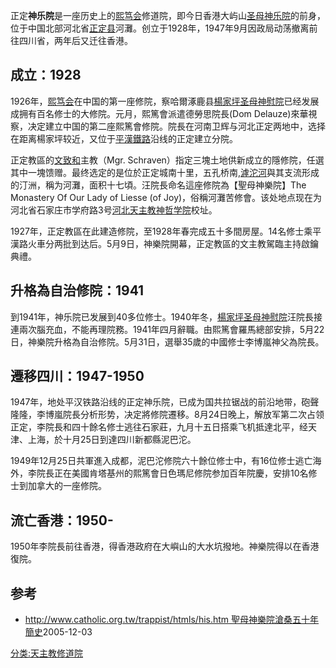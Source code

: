 正定'''神乐院'''是一座历史上的[[熙笃会|熙笃会]]修道院，即今日香港大屿山[[圣母神乐院|圣母神乐院]]的前身，位于中国北部河北省[[正定县|正定县]]河灘。创立于1928年，1947年9月因政局动荡撤离前往四川省，两年后又迁往香港。

==成立：1928==
1926年，[[熙笃会|熙笃会]]在中国的第一座修院，察哈爾涿鹿县[[楊家坪圣母神慰院|楊家坪圣母神慰院]]已经发展成拥有百名修士的大修院。元月，熙篤會派遣德勞思院長(Dom Delauze)來華視察，决定建立中国的第二座熙篤會修院。院長在河南卫辉与河北正定两地中，选择在距离楊家坪较近，又位于[[平漢鐵路|平漢鐵路]]沿线的正定建立分院。

正定教區的[[文致和|文致和]]主教（Mgr. Schraven）指定三塊土地供新成立的隱修院，任選其中一塊馈赠。最终选定的是位於正定城南十里，五孔桥南,[[滹沱河|滹沱河]]與其支流形成的汀洲，稱为河灘，面积十七頃。汪院長命名這座修院為【聖母神樂院】The Monastery Of Our Lady of Liesse (of Joy)，俗稱河灘苦修會。该处地点现在为河北省石家庄市学府路3号[[河北天主教神哲学院|河北天主教神哲学院]]校址。

1927年，正定教區在此建造修院，至1928年春完成五十多間房屋。14名修士乘平漢路火車分两批到达后。5月9日，神樂院開幕，正定教區的文主教駕臨主持啟鑰典禮。

==升格為自治修院：1941==
到1941年，神乐院已发展到40多位修士。1940年冬，[[楊家坪圣母神慰院|楊家坪圣母神慰院]]汪院長接連兩次腦充血，不能再理院務。1941年四月辭職。由熙篤會羅馬總部安排，5月22日，神樂院升格為自治修院。5月31日，選舉35歲的中國修士李博嵐神父為院長。

==遷移四川：1947-1950==
1947年，地处平汉铁路沿线的正定神乐院，已成为国共拉锯战的前沿地带，砲聲隆隆，李博嵐院長分析形势，决定將修院遷移。8月24日晚上，解放军第二次占领正定，李院長和四十餘名修士逃往石家莊，九月十五日搭乘飞机抵達北平，经天津、上海，於十月25日到達四川新都縣泥巴沱。

1949年12月25日共軍進入成都，泥巴沱修院六十餘位修士中，有16位修士逃亡海外，李院長正在美國肯塔基州的熙篤會日色瑪尼修院参加百年院慶，安排10名修士到加拿大的一座修院。

==流亡香港：1950-== 
{{main|圣母神乐院}}
1950年李院長前往香港，得香港政府在大嶼山的大水坑撥地。神樂院得以在香港復院。


==参考==
*[http://www.catholic.org.tw/trappist/htmls/his.htm%20聖母神樂院滄桑五十年簡史 http://www.catholic.org.tw/trappist/htmls/his.htm 聖母神樂院滄桑五十年簡史]2005-12-03
[[分类:天主教修道院|分类:天主教修道院]]